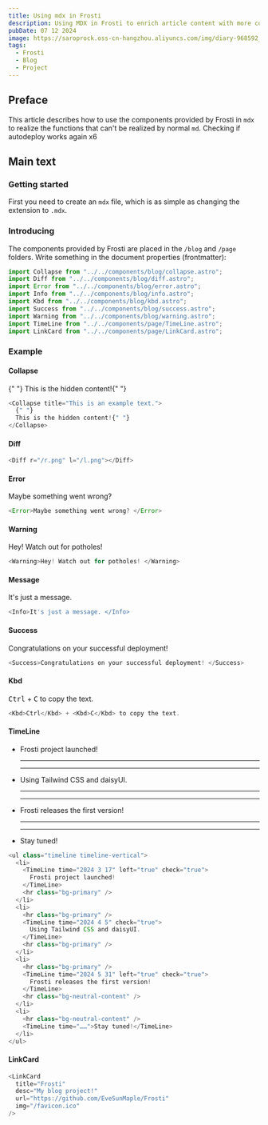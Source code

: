 ```yaml
---
title: Using mdx in Frosti
description: Using MDX in Frosti to enrich article content with more components
pubDate: 07 12 2024
image: https://saroprock.oss-cn-hangzhou.aliyuncs.com/img/diary-968592_1280.jpg
tags:
  - Frosti
  - Blog
  - Project
---
```



## Preface

This article describes how to use the components provided by Frosti in `mdx` to realize the functions that can't be realized by normal `md`.
Checking if autodeploy works again x6
## Main text

### Getting started

First you need to create an `mdx` file, which is as simple as changing the extension to `.mdx`.

### Introducing

The components provided by Frosti are placed in the `/blog` and `/page` folders. Write something in the document properties (frontmatter):

```js
import Collapse from "../../components/blog/collapse.astro";
import Diff from "../../components/blog/diff.astro";
import Error from "../../components/blog/error.astro";
import Info from "../../components/blog/info.astro";
import Kbd from "../../components/blog/kbd.astro";
import Success from "../../components/blog/success.astro";
import Warning from "../../components/blog/warning.astro";
import TimeLine from "../../components/page/TimeLine.astro";
import LinkCard from "../../components/page/LinkCard.astro";
```

### Example

#### Collapse

<Collapse title="This is an example text.">
  {" "}
  This is the hidden content!{" "}
</Collapse>

```js
<Collapse title="This is an example text.">
  {" "}
  This is the hidden content!{" "}
</Collapse>
```

#### Diff

<Diff r="/r.png" l="/l.png"></Diff>

```js
<Diff r="/r.png" l="/l.png"></Diff>
```

#### Error

<Error>Maybe something went wrong? </Error>

```js
<Error>Maybe something went wrong? </Error>
```

#### Warning

<Warning>Hey! Watch out for potholes! </Warning>

```js
<Warning>Hey! Watch out for potholes! </Warning>
```

#### Message

<Info>It's just a message. </Info>

```js
<Info>It's just a message. </Info>
```

#### Success

<Success>Congratulations on your successful deployment! </Success>

```js
<Success>Congratulations on your successful deployment! </Success>
```

#### Kbd

<Kbd>Ctrl</Kbd> + <Kbd>C</Kbd> to copy the text.

```js
<Kbd>Ctrl</Kbd> + <Kbd>C</Kbd> to copy the text.
```

#### TimeLine

<ul class="timeline timeline-vertical">
  <li>
    <TimeLine time="2024 3 17" left="true" check="true">
      Frosti project launched!
    </TimeLine>
    <hr class="bg-primary" />
  </li>
  <li>
    <hr class="bg-primary" />
    <TimeLine time="2024 4 5" check="true">
      Using Tailwind CSS and daisyUI.
    </TimeLine>
    <hr class="bg-primary" />
  </li>
  <li>
    <hr class="bg-primary" />
    <TimeLine time="2024 5 31" left="true" check="true">
      Frosti releases the first version!
    </TimeLine>
    <hr class="bg-neutral-content" />
  </li>
  <li>
    <hr class="bg-neutral-content" />
    <TimeLine time="……">Stay tuned!</TimeLine>
  </li>
</ul>

```js
<ul class="timeline timeline-vertical">
  <li>
    <TimeLine time="2024 3 17" left="true" check="true">
      Frosti project launched!
    </TimeLine>
    <hr class="bg-primary" />
  </li>
  <li>
    <hr class="bg-primary" />
    <TimeLine time="2024 4 5" check="true">
      Using Tailwind CSS and daisyUI.
    </TimeLine>
    <hr class="bg-primary" />
  </li>
  <li>
    <hr class="bg-primary" />
    <TimeLine time="2024 5 31" left="true" check="true">
      Frosti releases the first version!
    </TimeLine>
    <hr class="bg-neutral-content" />
  </li>
  <li>
    <hr class="bg-neutral-content" />
    <TimeLine time="……">Stay tuned!</TimeLine>
  </li>
</ul>
```

#### LinkCard

<LinkCard
  title="Frosti"
  desc="My blog project!"
  url="https://github.com/EveSunMaple/Frosti"
  img="/favicon.ico"
/>

```js
<LinkCard
  title="Frosti"
  desc="My blog project!"
  url="https://github.com/EveSunMaple/Frosti"
  img="/favicon.ico"
/>
```
